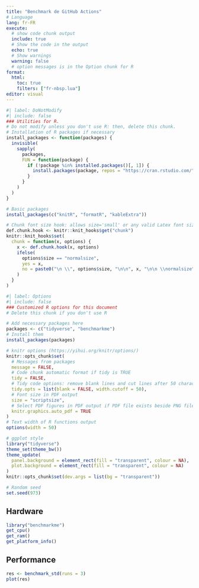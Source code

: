 ```yaml
---
title: "Benchmark de GitHub Actions"
# Language
lang: fr-FR
execute:
  # show code chunk output
  include: true
  # Show the code in the output
  echo: true
  # Show warnings
  warning: false
  # option messages is in the Option chunk for R
format: 
  html:
    toc: true
    filters: ["fr-nbsp.lua"]
editor: visual
---
```


```r
#| label: DoNotModify
#| include: false
### Utilities for R. 
# Do not modify unless you don't use R: then, delete this chunk.
# Installation of R packages if necessary
install_packages <- function(packages) {
  invisible(
    sapply(
      packages, 
      FUN = function(package) {
        if (!package %in% installed.packages()[, 1]) {
          install.packages(package, repos = "https://cran.rstudio.com/")
        }
      }
    )
  )
}

# Basic packages
install_packages(c("knitR", "formatR", "kableExtra"))

# Chunk font size hook: allows size='small' or any valid Latex font size in chunk options
def.chunk.hook <- knitr::knit_hooks$get("chunk")
knitr::knit_hooks$set(
  chunk = function(x, options) {
    x <- def.chunk.hook(x, options)
    ifelse(
      options$size == "normalsize", 
      yes = x,
      no = paste0("\n \\", options$size, "\n\n", x, "\n\n \\normalsize")
    )
  }
)
```

```r
#| label: Options
#| include: false
### Customized R options for this document
# Delete this chunk if you don't use R

# Add necessary packages here
packages <- c("tidyverse", "benchmarkme")
# Install them
install_packages(packages)

# knitr options (https://yihui.org/knitr/options/)
knitr::opts_chunk$set(
  # Messages from packages
  message = FALSE,
  # Code chunk automatic format if tidy is TRUE
  tidy = FALSE, 
  # Tidy code options: remove blank lines and cut lines after 50 characters
  tidy.opts = list(blank = FALSE, width.cutoff = 50),
  # Font size in PDF output
  size = "scriptsize", 
  # Select PDF figures in PDF output if PDF file exists beside PNG file
  knitr.graphics.auto_pdf = TRUE
)
# Text width of R functions output
options(width = 50)

# ggplot style
library("tidyverse")
theme_set(theme_bw())
theme_update(
  panel.background = element_rect(fill = "transparent", colour = NA),
  plot.background = element_rect(fill = "transparent", colour = NA)
)
knitr::opts_chunk$set(dev.args = list(bg = "transparent"))

# Random seed
set.seed(973)
```

## Hardware

```r
library("benchmarkme")
get_cpu()
get_ram()
get_platform_info()
```

## Performance

```r
res <- benchmark_std(runs = 3)
plot(res)
```
